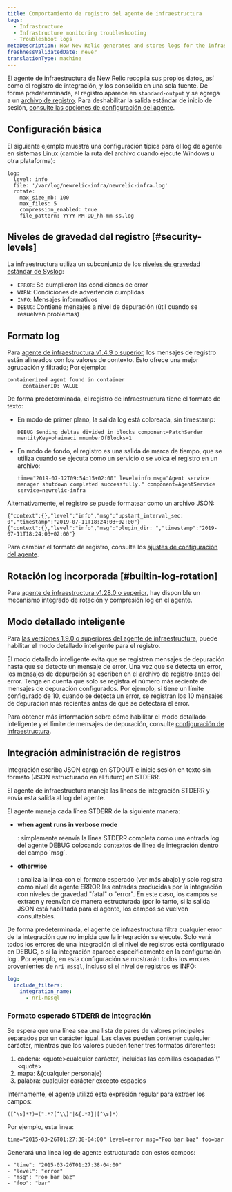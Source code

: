 ```yaml
---
title: Comportamiento de registro del agente de infraestructura
tags:
  - Infrastructure
  - Infrastructure monitoring troubleshooting
  - Troubleshoot logs
metaDescription: How New Relic generates and stores logs for the infrastructure agent.
freshnessValidatedDate: never
translationType: machine
---
```


El agente de infraestructura de New Relic recopila sus propios datos, así como el registro de integración, y los consolida en una sola fuente. De forma predeterminada, el registro aparece en `standard-output` y se agrega a un [archivo de registro](/docs/infrastructure/install-configure-infrastructure/configuration/infrastructure-configuration-settings#log-file). Para deshabilitar la salida estándar de inicio de sesión, [consulte las opciones de configuración del agente](/docs/infrastructure/install-infrastructure-agent/configuration/infrastructure-agent-configuration-settings/#stdout).

## Configuración básica

El siguiente ejemplo muestra una configuración típica para el log de agente en sistemas Linux (cambie la ruta del archivo cuando ejecute Windows u otra plataforma):

```
log:
  level: info
  file: '/var/log/newrelic-infra/newrelic-infra.log'
  rotate:
    max_size_mb: 100
    max_files: 5
    compression_enabled: true
    file_pattern: YYYY-MM-DD_hh-mm-ss.log
```

## Niveles de gravedad del registro [#security-levels]

La infraestructura utiliza un subconjunto de los [niveles de gravedad estándar de Syslog](https://en.wikipedia.org/wiki/Syslog#Severity_level):

* `ERROR`: Se cumplieron las condiciones de error
* `WARN`: Condiciones de advertencia cumplidas
* `INFO`: Mensajes informativos
* `DEBUG`: Contiene mensajes a nivel de depuración (útil cuando se resuelven problemas)

## Formato log

Para [agente de infraestructura v1.4.9 o superior](/docs/release-notes/infrastructure-release-notes/infrastructure-agent-release-notes), los mensajes de registro están alineados con los valores de contexto. Esto ofrece una mejor agrupación y filtrado; Por ejemplo:

```
containerized agent found in container
     containerID: VALUE
```

De forma predeterminada, el registro de infraestructura tiene el formato de texto:

* En modo de primer plano, la salida log está coloreada, sin timestamp:

  ```
  DEBUG Sending deltas divided in blocks component=PatchSender mentityKey=ohaimaci mnumberOfBlocks=1
  ```

* En modo de fondo, el registro es una salida de marca de tiempo, que se utiliza cuando se ejecuta como un servicio o se volca el registro en un archivo:

  ```
  time="2019-07-12T09:54:15+02:00" level=info msg="Agent service manager shutdown completed successfully." component=AgentService service=newrelic-infra
  ```

Alternativamente, el registro se puede formatear como un archivo JSON:

```
{"context":{},"level":"info","msg":"upstart_interval_sec: 0","timestamp":"2019-07-11T18:24:03+02:00"}
{"context":{},"level":"info","msg":"plugin_dir: ","timestamp":"2019-07-11T18:24:03+02:00"}
```

Para cambiar el formato de registro, consulte los [ajustes de configuración del agente](/docs/infrastructure/install-infrastructure-agent/configuration/infrastructure-agent-configuration-settings/#log-format).

## Rotación log incorporada [#builtin-log-rotation]

Para [agente de infraestructura v1.28.0 o superior](/docs/release-notes/infrastructure-release-notes/infrastructure-agent-release-notes), hay disponible un mecanismo integrado de rotación y compresión log en el agente.

## Modo detallado inteligente

Para [las versiones 1.9.0 o superiores del agente de infraestructura](/docs/release-notes/infrastructure-release-notes/infrastructure-agent-release-notes), puede habilitar el modo detallado inteligente para el registro.

El modo detallado inteligente evita que se registren mensajes de depuración hasta que se detecte un mensaje de error. Una vez que se detecta un error, los mensajes de depuración se escriben en el archivo de registro antes del error. Tenga en cuenta que solo se registra el número más reciente de mensajes de depuración configurados. Por ejemplo, si tiene un límite configurado de 10, cuando se detecta un error, se registran los 10 mensajes de depuración más recientes antes de que se detectara el error.

Para obtener más información sobre cómo habilitar el modo detallado inteligente y el límite de mensajes de depuración, consulte [configuración de infraestructura](/docs/infrastructure/install-infrastructure-agent/configuration/infrastructure-agent-configuration-settings/#logging-variables).

## Integración administración de registros

Integración escriba JSON carga en STDOUT e inicie sesión en texto sin formato (JSON estructurado en el futuro) en STDERR.

El agente de infraestructura maneja las líneas de integración STDERR y envía esta salida al log del agente.

El agente maneja cada línea STDERR de la siguiente manera:

* <DNT>**when agent runs in verbose mode**</DNT>

  : simplemente reenvía la línea STDERR completa como una entrada log del agente DEBUG colocando contextos de línea de integración dentro del campo \`msg\`.

* <DNT>**otherwise**</DNT>

  : analiza la línea con el formato esperado (ver más abajo) y solo registra como nivel de agente ERROR las entradas producidas por la integración con niveles de gravedad "fatal" o "error". En este caso, los campos se extraen y reenvían de manera estructurada (por lo tanto, si la salida JSON está habilitada para el agente, los campos se vuelven consultables.

De forma predeterminada, el agente de infraestructura filtra cualquier error de la integración que no impida que la integración se ejecute. Solo verá todos los errores de una integración si el nivel de registros está configurado en DEBUG, o si la integración aparece específicamente en la configuración log . Por ejemplo, en esta configuración se mostrarán todos los errores provenientes de `nri-mssql`, incluso si el nivel de registros es INFO:

```YAML
log:
  include_filters:
    integration_name:
      - nri-mssql
```

### Formato esperado STDERR de integración

Se espera que una línea sea una lista de pares de valores principales separados por un carácter igual. Las claves pueden contener cualquier carácter, mientras que los valores pueden tener tres formatos diferentes:

1. cadena: &lt;quote>cualquier carácter, incluidas las comillas escapadas \\"&lt;quote>
2. mapa: &&#x7B;cualquier personaje}
3. palabra: cualquier carácter excepto espacios

Internamente, el agente utilizó esta expresión regular para extraer los campos:

```
([^\s]*?)=(".*?[^\\]"|&{.*?}|[^\s]*)
```

Por ejemplo, esta línea:

```
time="2015-03-26T01:27:38-04:00" level=error msg="Foo bar baz" foo=bar
```

Generará una línea log de agente estructurada con estos campos:

```
- "time": "2015-03-26T01:27:38-04:00"
- "level": "error"
- "msg": "Foo bar baz"
- "foo": "bar"
```